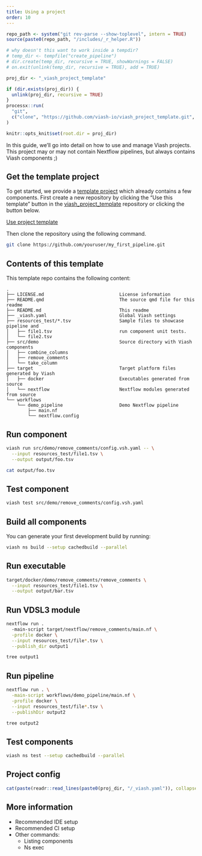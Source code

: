 ```yaml
---
title: Using a project
order: 10
---
```



```r
repo_path <- system("git rev-parse --show-toplevel", intern = TRUE)
source(paste0(repo_path, "/includes/_r_helper.R"))

# why doesn't this want to work inside a tempdir?
# temp_dir <- tempfile("create_pipeline")
# dir.create(temp_dir, recursive = TRUE, showWarnings = FALSE)
# on.exit(unlink(temp_dir, recursive = TRUE), add = TRUE)

proj_dir <- "_viash_project_template"

if (dir.exists(proj_dir)) {
  unlink(proj_dir, recursive = TRUE)
}
processx::run(
  "git",
  c("clone", "https://github.com/viash-io/viash_project_template.git", proj_dir)
)

knitr::opts_knit$set(root.dir = proj_dir)
```

In this guide, we'll go into detail on how to use and manage Viash projects. This project may or may not contain Nextflow pipelines, but always contains Viash components ;)


## Get the template project

To get started, we provide a [template project](https://github.com/viash-io/viash_project_template)
which already contains a few components. First create a new repository by clicking the "Use this template" button in the [viash_project_template](https://github.com/viash-io/viash_project_template) repository or clicking the button below.

[Use project template](https://github.com/viash-io/viash_project_template/generate){class="btn btn-info btn-md"}

Then clone the repository using the following command.

```bash
git clone https://github.com/youruser/my_first_pipeline.git
```


## Contents of this template

This template repo contains the following content:

    .
    ├── LICENSE.md                            License information
    ├── README.qmd                            The source qmd file for this readme
    ├── README.md                             This readme
    ├── _viash.yaml                           Global Viash settings
    ├── resources_test/*.tsv                  Sample files to showcase pipeline and
    │   ├── file1.tsv                         run component unit tests.
    │   └── file2.tsv
    ├── src/demo                              Source directory with Viash components
    │   ├── combine_columns
    │   ├── remove_comments
    │   └── take_column
    ├── target                                Target platform files generated by Viash
    │   ├── docker                            Executables generated from source
    │   └── nextflow                          Nextflow modules generated from source
    └── workflows
        └── demo_pipeline                     Demo Nextflow pipeline
            ├── main.nf
            └── nextflow.config

## Run component

```bash
viash run src/demo/remove_comments/config.vsh.yaml -- \
  --input resources_test/file1.tsv \
  --output output/foo.tsv
```

```bash
cat output/foo.tsv
```


## Test component

```bash
viash test src/demo/remove_comments/config.vsh.yaml
```


## Build all components

You can generate your first development build by running:

```bash
viash ns build --setup cachedbuild --parallel
```


## Run executable

```bash
target/docker/demo/remove_comments/remove_comments \
  --input resources_test/file1.tsv \
  --output output/bar.tsv
```

## Run VDSL3 module

```bash
nextflow run .
  -main-script target/nextflow/remove_comments/main.nf \
  -profile docker \
  --input resources_test/file*.tsv \
  --publish_dir output1
```

```bash
tree output1
```

## Run pipeline

```bash
nextflow run . \
  -main-script workflows/demo_pipeline/main.nf \
  -profile docker \
  --input resources_test/file*.tsv \
  --publishDir output2
```

```bash
tree output2
```

## Test components

```bash
viash ns test --setup cachedbuild --parallel
```

## Project config

```r
cat(paste(readr::read_lines(paste0(proj_dir, "/_viash.yaml")), collapse = "\n"))
```

## More information

* Recommended IDE setup
* Recommended CI setup
* Other commands:
  - Listing components
  - Ns exec
